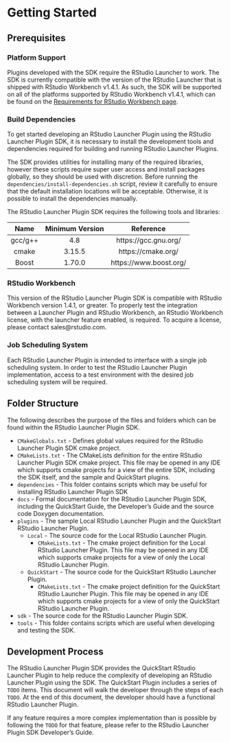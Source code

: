 # Getting Started {#getstarted}

## Prerequisites {#prereq}

### Platform Support

Plugins developed with the SDK require the RStudio Launcher to work. The SDK is currently compatible with the version of the RStudio Launcher that is shipped with RStudio Workbench v1.4.1. As such, the SDK will be supported on all of the platforms supported by RStudio Workbench v1.4.1, which can be found on the [Requirements for RStudio Workbench page](https://docs.rstudio.com/rsp/requirements/).

### Build Dependencies

To get started developing an RStudio Launcher Plugin using the RStudio Launcher Plugin SDK, it is necessary to install the development tools and dependencies required for building and running RStudio Launcher Plugins.

The SDK provides utilities for installing many of the required libraries, however these scripts require super user access and install packages globally, so they should be used with discretion. Before running the `dependencies/install-dependencies.sh` script, review it carefully to ensure that the default installation locations will be acceptable. Otherwise, it is possible to install the dependencies manually.

The RStudio Launcher Plugin SDK requires the following tools and libraries:

  Name     Minimum Version          Reference
--------  -----------------  -----------------------
gcc/g++   4.8                https://gcc.gnu.org/
cmake     3.15.5             https://cmake.org/
Boost     1.70.0             https://www.boost.org/

### RStudio Workbench

This version of the RStudio Launcher Plugin SDK is compatible with RStudio Workbench version 1.4.1, or greater. To properly test the integration between a Launcher Plugin and RStudio Workbench, an RStudio Workbench license, with the launcher feature enabled, is required. To acquire a license, please contact sales@rstudio.com.

### Job Scheduling System

Each RStudio Launcher Plugin is intended to interface with a single job scheduling system. In order to test the RStudio Launcher Plugin implementation, access to a test environment with the desired job scheduling system will be required.

## Folder Structure {#folders}

The following describes the purpose of the files and folders which can be found within the RStudio Launcher Plugin SDK.

* `CMakeGlobals.txt` - Defines global values required for the RStudio Launcher Plugin SDK cmake project.
* `CMakeLists.txt` - The CMakeLists definition for the entire RStudio Launcher Plugin SDK cmake project. This file may be opened in any IDE which supports cmake projects for a view of the entire SDK, including the SDK itself, and the sample and QuickStart plugins.
* `dependencies` - This folder contains scripts which may be useful for installing RStudio Launcher Plugin SDK 
* `docs` - Formal documentation for the RStudio Launcher Plugin SDK, including the QuickStart Guide, the Developer's Guide and the source code Doxygen documentation.
* `plugins` - The sample Local RStudio Launcher Plugin and the QuickStart RStudio Launcher Plugin.
   * `Local` - The source code for the Local RStudio Launcher Plugin.
       * `CMakeLists.txt` - The cmake project definition for the Local RStudio Launcher Plugin. This file may be opened in any IDE which supports cmake projects for a view of only the Local RStudio Launcher Plugin.
   * `QuickStart` - The source code for the QuickStart RStudio Launcher Plugin.
       * `CMakeLists.txt` - The cmake project definition for the QuickStart RStudio Launcher Plugin. This file may be opened in any IDE which supports cmake projects for a view of only the QuickStart RStudio Launcher Plugin.
* `sdk` - The source code for the RStudio Launcher Plugin SDK.
* `tools` - This folder contains scripts which are useful when developing and testing the SDK.

## Development Process {#devproc}

The RStudio Launcher Plugin SDK provides the QuickStart RStudio Launcher Plugin to help reduce the complexity of developing an RStudio Launcher Plugin using the SDK. The QuickStart Plugin includes a series of `TODO` items. This document will walk the developer through the steps of each `TODO`. At the end of this document, the developer should have a functional RStudio Launcher Plugin. 

If any feature requires a more complex implementation than is possible by following the `TODO` for that feature, please refer to the RStudio Launcher Plugin SDK Developer's Guide.
